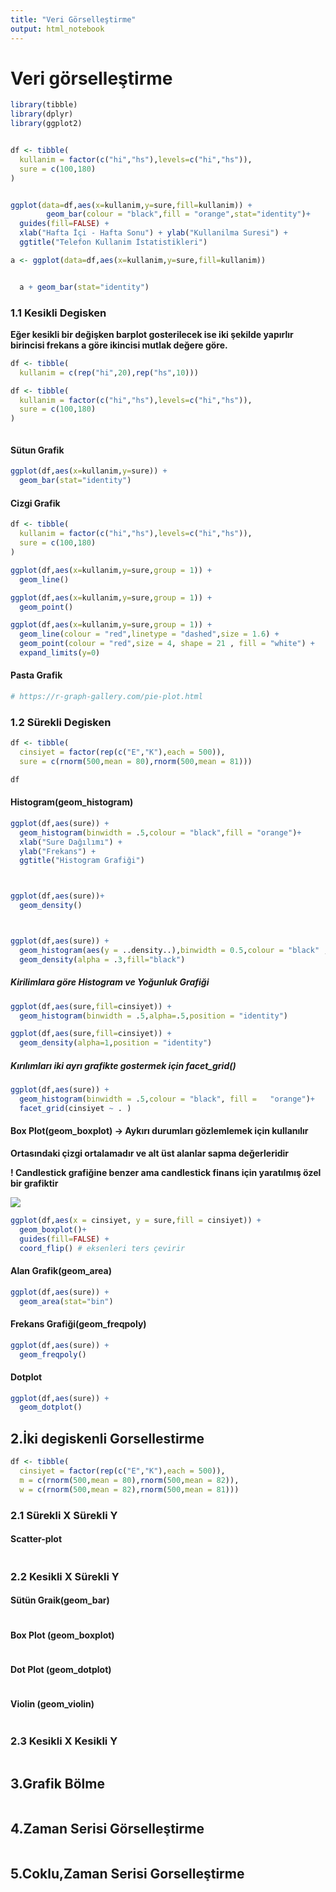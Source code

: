 ```yaml
---
title: "Veri Görselleştirme"
output: html_notebook
---
```


# Veri görselleştirme

```r
library(tibble)
library(dplyr)
library(ggplot2)


df <- tibble(
  kullanim = factor(c("hi","hs"),levels=c("hi","hs")),
  sure = c(100,180)
)


ggplot(data=df,aes(x=kullanim,y=sure,fill=kullanim)) +
        geom_bar(colour = "black",fill = "orange",stat="identity")+
  guides(fill=FALSE) +
  xlab("Hafta İçi - Hafta Sonu") + ylab("Kullanilma Suresi") +
  ggtitle("Telefon Kullanim İstatistikleri")

```

```r


a <- ggplot(data=df,aes(x=kullanim,y=sure,fill=kullanim))


  a + geom_bar(stat="identity")                      

```

### 1.1 Kesikli Degisken

**Eğer kesikli bir değişken barplot gosterilecek ise iki şekilde yapırlır birincisi frekans a göre ikincisi mutlak değere göre.**

```r
df <- tibble(
  kullanim = c(rep("hi",20),rep("hs",10)))

df <- tibble(
  kullanim = factor(c("hi","hs"),levels=c("hi","hs")),
  sure = c(100,180)
)



```

#### Sütun Grafik

```r

ggplot(df,aes(x=kullanim,y=sure)) +
  geom_bar(stat="identity")

```

#### Cizgi Grafik

```r
df <- tibble(
  kullanim = factor(c("hi","hs"),levels=c("hi","hs")),
  sure = c(100,180)
)

ggplot(df,aes(x=kullanim,y=sure,group = 1)) +
  geom_line()

```

```r

ggplot(df,aes(x=kullanim,y=sure,group = 1)) +
  geom_point()

```

```r

ggplot(df,aes(x=kullanim,y=sure,group = 1)) +
  geom_line(colour = "red",linetype = "dashed",size = 1.6) +
  geom_point(colour = "red",size = 4, shape = 21 , fill = "white") +
  expand_limits(y=0)

```

#### Pasta Grafik

```r

# https://r-graph-gallery.com/pie-plot.html

```

### 1.2 Sürekli Degisken

```r
df <- tibble(
  cinsiyet = factor(rep(c("E","K"),each = 500)),
  sure = c(rnorm(500,mean = 80),rnorm(500,mean = 81)))

df

```

#### Histogram(geom_histogram)

```r

ggplot(df,aes(sure)) +
  geom_histogram(binwidth = .5,colour = "black",fill = "orange")+
  xlab("Sure Dağılımı") + 
  ylab("Frekans") +
  ggtitle("Histogram Grafiği")



ggplot(df,aes(sure))+
  geom_density()



ggplot(df,aes(sure)) +
  geom_histogram(aes(y = ..density..),binwidth = 0.5,colour = "black" , fill = "orange")+ # yoğunluğa endeksledik
  geom_density(alpha = .3,fill="black")

```

##### Kirilimlara göre Histogram ve Yoğunluk Grafiği

```r

ggplot(df,aes(sure,fill=cinsiyet)) +
  geom_histogram(binwidth = .5,alpha=.5,position = "identity")

ggplot(df,aes(sure,fill=cinsiyet)) +
  geom_density(alpha=1,position = "identity")

```
##### Kırılımları iki ayrı grafikte gostermek için facet_grid()
```r
ggplot(df,aes(sure)) +
  geom_histogram(binwidth = .5,colour = "black", fill =   "orange")+
  facet_grid(cinsiyet ~ . )

```

#### Box Plot(geom_boxplot) -> Aykırı durumları gözlemlemek için kullanılır

**Ortasındaki çizgi ortalamadır ve alt üst alanlar sapma değerleridir**

**! Candlestick grafiğine benzer ama candlestick finans için yaratılmış özel bir grafiktir**

![](https://www.newtraderu.com/wp-content/uploads/2020/06/1200px-Candlestick_chart_scheme_03-en.svg-1024x683.png)

```r

ggplot(df,aes(x = cinsiyet, y = sure,fill = cinsiyet)) +
  geom_boxplot()+
  guides(fill=FALSE) +
  coord_flip() # eksenleri ters çevirir

```

#### Alan Grafik(geom_area)

```r

ggplot(df,aes(sure)) +
  geom_area(stat="bin")

```

#### Frekans Grafiği(geom_freqpoly)

```r
ggplot(df,aes(sure)) +
  geom_freqpoly()

```

#### Dotplot

```r

ggplot(df,aes(sure)) +
  geom_dotplot()

```

## 2.İki degiskenli Gorsellestirme
```r

df <- tibble(
  cinsiyet = factor(rep(c("E","K"),each = 500)),
  m = c(rnorm(500,mean = 80),rnorm(500,mean = 82)),
  w = c(rnorm(500,mean = 82),rnorm(500,mean = 81)))

```

### 2.1 Sürekli X Sürekli Y

#### Scatter-plot

```r

```

### 2.2 Kesikli X Sürekli Y

#### Sütün Graik(geom_bar)

```r

```

#### Box Plot (geom_boxplot)

```r

```

#### Dot Plot (geom_dotplot)

```r

```

#### Violin (geom_violin)

```r

```

### 2.3 Kesikli X Kesikli Y

```r

```

## 3.Grafik Bölme

```r

```

## 4.Zaman Serisi Görselleştirme

```r

```

## 5.Coklu,Zaman Serisi Gorselleştirme

```r

```
